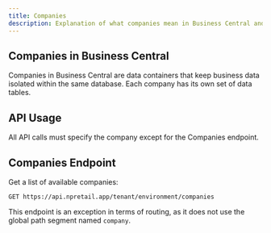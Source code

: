 ---
title: Companies
description: Explanation of what companies mean in Business Central and how to work with them in API services.
---

## Companies in Business Central
Companies in Business Central are data containers that keep business data isolated within the same database. Each company has its own set of data tables.

## API Usage
All API calls must specify the company except for the Companies endpoint.

## Companies Endpoint
Get a list of available companies:

```http
GET https://api.npretail.app/tenant/environment/companies
```
<Warning>This endpoint is an exception in terms of routing, as it does not use the global path segment named `company`.</Warning>